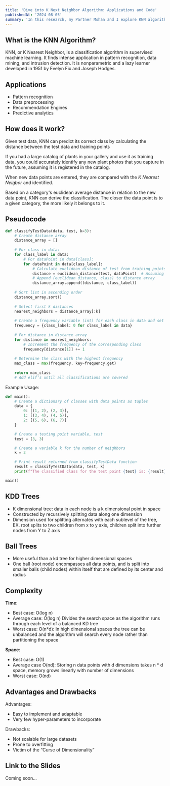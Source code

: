 ```yaml
---
title: 'Dive into K Next Neighbor Algorithm: Applications and Code'
publishedAt: '2024-08-05'
summary: 'In this research, my Partner Mohan and I explore KNN algorithm, and walk you through how to build your own model!'
---
```


## What is the KNN Algorithm?

KNN, or K Nearest Neighbor, is a classification algorithm in supervised machine learning. It finds intense application in pattern recognition, data mining, and intrusion detection. It is nonparametric and a lazy learner developed in 1951 by Evelyn Fix and Joseph Hodges.

## Applications

* Pattern recognition
* Data preprocessing
* Recommendation Engines
* Predictive analytics

## How does it work?

Given test data, KNN can predict its correct class by calculating the distance between the test data and training points

If you had a large catalog of plants in your gallery and use it as training data, you could accurately identify any new plant photos that you capture in the future, assuming it is registered in the catalog.

When new data points are entered, they are compared with the *K Nearest Neigbor* and identified.

Based on a category's euclidean average distance in relation to the new data point, KNN can derive the classification. The closer the data point is to a given category, the more likely it belongs to it.

## Pseudocode

```Python
def classifyTestData(data, test, k=3):
    # Create distance array
    distance_array = []
    
    # For class in data:
    for class_label in data:
        # For dataPoint in data[class]:
        for dataPoint in data[class_label]:
            # Calculate euclidean distance of test from training points (i.e. datapoints)
            distance = euclidean_distance(test, dataPoint)  # Assuming euclidean_distance is defined
            # Append (euclidean distance, class) to distance array
            distance_array.append((distance, class_label))
    
    # Sort list in ascending order
    distance_array.sort()
    
    # Select first k distances
    nearest_neighbors = distance_array[:k]
    
    # Create a frequency variable (int) for each class in data and set to 0
    frequency = {class_label: 0 for class_label in data}
    
    # For distance in distance array
    for distance in nearest_neighbors:
        # Increment the frequency of the corresponding class
        frequency[distance[1]] += 1
    
    # Determine the class with the highest frequency
    max_class = max(frequency, key=frequency.get)
    
    return max_class
    # Add elif’s until all classifications are covered
```

Example Usage:

```Python
def main():
    # Create a dictionary of classes with data points as tuples
    data = {
        0: [(1, 2), (2, 3)],
        1: [(3, 4), (4, 5)],
        2: [(5, 6), (6, 7)]
    }

    # Create a testing point variable, test
    test = (3, 3)

    # Create a variable k for the number of neighbors
    k = 3

    # Print result returned from classifyTestData function
    result = classifyTestData(data, test, k)
    print(f"The classified class for the test point {test} is: {result}")

main()
```

## KDD Trees

* K dimensional tree: data in each node is a k dimensional point  in space
* Constructed by recursively splitting data along one dimension
* Dimension used for splitting alternates with each sublevel of the tree, EX. root splits to two children from x to y axis, children split into further nodes from Y to Z axis

## Ball Trees

* More useful than a kd tree for higher dimensional spaces
* One ball (root node) encompasses all data points, and is split into smaller balls (child nodes) within itself that are defined by its 
center and radius

## Complexity

**Time**:

* Best case: O(log n) 
* Average case: O(log n) Divides the search space as the algorithm runs through each level of a balanced KD tree
* Worst case: O(n*d): In high dimensional spaces the tree can be unbalanced and the algorithm will search every node rather than partitioning the space

**Space**:

* Best case: O(1) 
* Average case O(nd): Storing n data points with d dimensions takes n * d space, memory grows linearly with number of dimensions
* Worst case: O(nd)

## Advantages and Drawbacks

Advantages:

* Easy to implement and adaptable
* Very few hyper-parameters to incorporate

Drawbacks:

* Not scalable for large datasets
* Prone to overfitting
* Victim of the “Curse of Dimensionality”

## Link to the Slides

Coming soon...